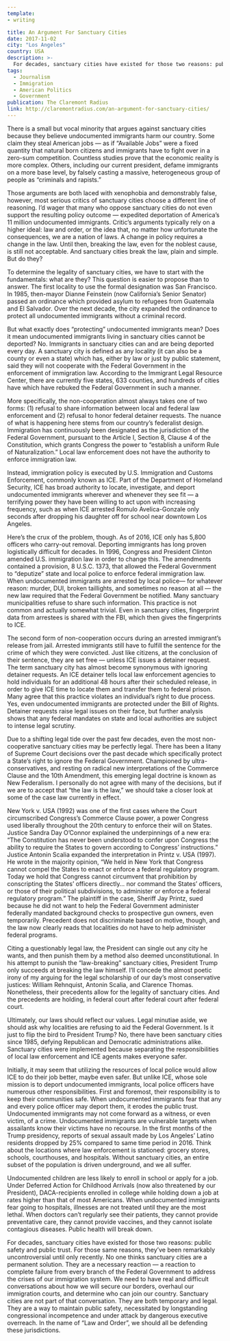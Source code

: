 ```yaml
---
template:
- writing

title: An Argument For Sanctuary Cities
date: 2017-11-02
city: "Los Angeles"
country: USA
description: >-
  For decades, sanctuary cities have existed for those two reasons: public safety and public trust. For those same reasons, they’ve been remarkably uncontroversial until only recently. No one thinks sanctuary cities are a permanent solution. They are a necessary reaction — a reaction to complete failure from every branch of the Federal Government to address the crises of our immigration system.
tags:
  - Journalism
  - Immigration
  - American Politics
  - Government
publication: The Claremont Radius
link: http://claremontradius.com/an-argument-for-sanctuary-cities/
---
```


There is a small but vocal minority that argues against sanctuary cities because they believe undocumented immigrants harm our country. Some claim they steal American jobs — as if “Available Jobs” were a fixed quantity that natural born citizens and immigrants have to fight over in a zero-sum competition. Countless studies prove that the economic reality is more complex. Others, including our current president, defame immigrants on a more base level, by falsely casting a massive, heterogeneous group of people as “criminals and rapists.”

Those arguments are both laced with xenophobia and demonstrably false, however, most serious critics of sanctuary cities choose a different line of reasoning. I’d wager that many who oppose sanctuary cities do not even support the resulting policy outcome — expedited deportation of America’s 11 million undocumented immigrants. Critic’s arguments typically rely on a higher ideal: law and order, or the idea that, no matter how unfortunate the consequences, we are a nation of laws. A change in policy requires a change in the law. Until then, breaking the law, even for the noblest cause, is still not acceptable. And sanctuary cities break the law, plain and simple. But do they?

To determine the legality of sanctuary cities, we have to start with the fundamentals: what are they? This question is easier to propose than to answer. The first locality to use the formal designation was San Francisco. In 1985, then-mayor Dianne Feinstein (now California’s Senior Senator) passed an ordinance which provided asylum to refugees from Guatemala and El Salvador. Over the next decade, the city expanded the ordinance to protect all undocumented immigrants without a criminal record.

But what exactly does “protecting” undocumented immigrants mean? Does it mean undocumented immigrants living in sanctuary cities cannot be deported? No. Immigrants in sanctuary cities can and are being deported every day. A sanctuary city is defined as any locality (it can also be a county or even a state) which has, either by law or just by public statement, said they will not cooperate with the Federal Government in the enforcement of immigration law. According to the Immigrant Legal Resource Center, there are currently five states, 633 counties, and hundreds of cities have which have rebuked the Federal Government in such a manner.

More specifically, the non-cooperation almost always takes one of two forms: (1) refusal to share information between local and federal law enforcement and (2) refusal to honor federal detainer requests. The nuance of what is happening here stems from our country’s federalist design. Immigration has continuously been designated as the jurisdiction of the Federal Government, pursuant to the Article I, Section 8, Clause 4 of the Constitution, which grants Congress the power to “establish a uniform Rule of Naturalization.” Local law enforcement does not have the authority to enforce immigration law.

Instead, immigration policy is executed by U.S. Immigration and Customs Enforcement, commonly known as ICE. Part of the Department of Homeland Security, ICE has broad authority to locate, investigate, and deport undocumented immigrants wherever and whenever they see fit — a terrifying power they have been willing to act upon with increasing frequency, such as when ICE arrested Romulo Avelica-Gonzale only seconds after dropping his daughter off for school near downtown Los Angeles.

Here’s the crux of the problem, though. As of 2016, ICE only has 5,800 officers who carry-out removal. Deporting immigrants has long proven logistically difficult for decades. In 1996, Congress and President Clinton amended U.S. immigration law in order to change this. The amendments contained a provision, 8 U.S.C. 1373, that allowed the Federal Government to “deputize” state and local police to enforce federal immigration law. When undocumented immigrants are arrested by local police— for whatever reason: murder, DUI, broken taillights, and sometimes no reason at all — the new law required that the Federal Government be notified. Many sanctuary municipalities refuse to share such information. This practice is not common and actually somewhat trivial. Even in sanctuary cities, fingerprint data from arrestees is shared with the FBI, which then gives the fingerprints to ICE.

The second form of non-cooperation occurs during an arrested immigrant’s release from jail. Arrested immigrants still have to fulfill the sentence for the crime of which they were convicted. Just like citizens, at the conclusion of their sentence, they are set free — unless ICE issues a detainer request. The term sanctuary city has almost become synonymous with ignoring detainer requests. An ICE detainer tells local law enforcement agencies to hold individuals for an additional 48 hours after their scheduled release, in order to give ICE time to locate them and transfer them to federal prison. Many agree that this practice violates an individual’s right to due process. Yes, even undocumented immigrants are protected under the Bill of Rights. Detainer requests raise legal issues on their face, but further analysis shows that any federal mandates on state and local authorities are subject to intense legal scrutiny.

Due to a shifting legal tide over the past few decades, even the most non-cooperative sanctuary cities may be perfectly legal. There has been a litany of Supreme Court decisions over the past decade which specifically protect a State’s right to ignore the Federal Government. Championed by ultra-conservatives, and resting on radical new interpretations of the Commerce Clause and the 10th Amendment, this emerging legal doctrine is known as New Federalism. I personally do not agree with many of the decisions, but if we are to accept that “the law is the law,” we should take a closer look at some of the case law currently in effect.

New York v. USA (1992) was one of the first cases where the Court circumscribed Congress’s Commerce Clause power, a power Congress used liberally throughout the 20th century to enforce their will on States. Justice Sandra Day O’Connor explained the underpinnings of a new era: “The Constitution has never been understood to confer upon Congress the ability to require the States to govern according to Congress’ instructions.” Justice Antonin Scalia expanded the interpretation in Printz v. USA (1997). He wrote in the majority opinion, “We held in New York that Congress cannot compel the States to enact or enforce a federal regulatory program. Today we hold that Congress cannot circumvent that prohibition by conscripting the States’ officers directly… nor command the States’ officers, or those of their political subdivisions, to administer or enforce a federal regulatory program.” The plaintiff in the case, Sheriff Jay Printz, sued because he did not want to help the Federal Government administer federally mandated background checks to prospective gun owners, even temporarily. Precedent does not discriminate based on motive, though, and the law now clearly reads that localities do not have to help administer federal programs.

Citing a questionably legal law, the President can single out any city he wants, and then punish them by a method also deemed unconstitutional. In his attempt to punish the “law-breaking” sanctuary cities, President Trump only succeeds at breaking the law himself. I’ll concede the almost poetic irony of my arguing for the legal scholarship of our day’s most conservative justices: William Rehnquist, Antonin Scalia, and Clarence Thomas. Nonetheless, their precedents allow for the legality of sanctuary cities. And the precedents are holding, in federal court after federal court after federal court.

Ultimately, our laws should reflect our values. Legal minutiae aside, we should ask why localities are refusing to aid the Federal Government. Is it just to flip the bird to President Trump? No, there have been sanctuary cities since 1985, defying Republican and Democratic administrations alike. Sanctuary cities were implemented because separating the responsibilities of local law enforcement and ICE agents makes everyone safer.

Initially, it may seem that utilizing the resources of local police would allow ICE to do their job better, maybe even safer. But unlike ICE, whose sole mission is to deport undocumented immigrants, local police officers have numerous other responsibilities. First and foremost, their responsibility is to keep their communities safe. When undocumented immigrants fear that any and every police officer may deport them, it erodes the public trust. Undocumented immigrants may not come forward as a witness, or even victim, of a crime. Undocumented immigrants are vulnerable targets when assailants know their victims have no recourse. In the first months of the Trump presidency, reports of sexual assault made by Los Angeles’ Latino residents dropped by 25% compared to same time period in 2016. Think about the locations where law enforcement is stationed: grocery stores, schools, courthouses, and hospitals. Without sanctuary cities, an entire subset of the population is driven underground, and we all suffer.

Undocumented children are less likely to enroll in school or apply for a job. Under Deferred Action for Childhood Arrivals (now also threatened by our President), DACA-recipients enrolled in college while holding down a job at rates higher than that of most Americans. When undocumented immigrants fear going to hospitals, illnesses are not treated until they are the most lethal. When doctors can’t regularly see their patients, they cannot provide preventative care, they cannot provide vaccines, and they cannot isolate contagious diseases. Public health will break down.

For decades, sanctuary cities have existed for those two reasons: public safety and public trust. For those same reasons, they’ve been remarkably uncontroversial until only recently. No one thinks sanctuary cities are a permanent solution. They are a necessary reaction — a reaction to complete failure from every branch of the Federal Government to address the crises of our immigration system. We need to have real and difficult conversations about how we will secure our borders, overhaul our immigration courts, and determine who can join our country. Sanctuary cities are not part of that conversation. They are both temporary and legal. They are a way to maintain public safety, necessitated by longstanding congressional incompetence and under attack by dangerous executive overreach. In the name of “Law and Order”, we should all be defending these jurisdictions.
